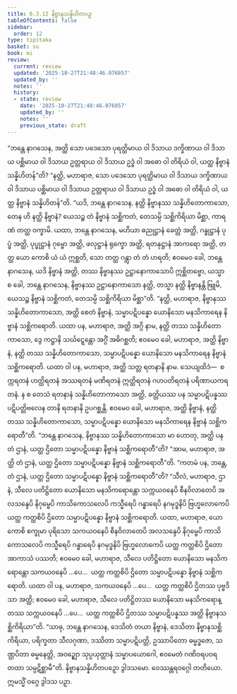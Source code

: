 ```yaml
---
title: 6.3.12 နိဗ္ဗာနသန္နိဟိတပဉှ
tableOfContents: false
sidebar:
  order: 12
type: tipitaka
basket: su
book: mi
review:
  current: review
  updated: '2025-10-27T21:48:46.076857'
  updated_by: ''
  notes: ''
  history:
  - state: review
    date: '2025-10-27T21:48:46.076857'
    updated_by: ''
    notes: ''
    previous_state: draft
---
```



<ReviewStatus review={frontmatter.review} showDetails={true} />

<HypothesisAnnotation frontmatter={frontmatter} />

<DynamicBreadcrumb />

<Division number="201" book="mi" e="ch" v="28">

<Paragraph number="1372" book="mi">
“ဘန္တေ နာဂသေန, အတ္ထိ သော ပဒေသော ပုရတ္ထိမာယ ဝါ ဒိသာယ ဒက္ခိဏာယ ဝါ ဒိသာယ ပစ္ဆိမာယ ဝါ ဒိသာယ ဥတ္တရာယ ဝါ ဒိသာယ ဥဒ္ဓံ ဝါ အဓော ဝါ တိရိယံ ဝါ, ယတ္ထ နိဗ္ဗာနံ သန္နိဟိတန်”တိ? “နတ္ထိ, မဟာရာဇ, သော ပဒေသော ပုရတ္ထိမာယ ဝါ ဒိသာယ ဒက္ခိဏာယ ဝါ ဒိသာယ ပစ္ဆိမာယ ဝါ ဒိသာယ ဥတ္တရာယ ဝါ ဒိသာယ ဥဒ္ဓံ ဝါ အဓော ဝါ တိရိယံ ဝါ, ယတ္ထ နိဗ္ဗာနံ သန္နိဟိတန်”တိ.
</Paragraph>

<Paragraph number="1373" book="mi">
“ယဒိ, ဘန္တေ နာဂသေန, နတ္ထိ နိဗ္ဗာနဿ သန္နိဟိတောကာသော, တေန ဟိ နတ္ထိ နိဗ္ဗာနံ? ယေသဉ္စ တံ နိဗ္ဗာနံ သစ္ဆိကတံ, တေသမ္ပိ သစ္ဆိကိရိယာ မိစ္ဆာ, ကာရဏံ တတ္ထ ဝက္ခာမိ. ယထာ, ဘန္တေ နာဂသေန, မဟိယာ ဓညုဋ္ဌာနံ ခေတ္တံ အတ္ထိ, ဂန္ဓုဋ္ဌာနံ ပုပ္ဖံ အတ္ထိ, ပုပ္ဖုဋ္ဌာနံ ဂုမ္ဗော အတ္ထိ, ဖလုဋ္ဌာနံ ရုက္ခော အတ္ထိ, ရတနုဋ္ဌာနံ အာကရော အတ္ထိ, တတ္ထ ယော ကောစိ ယံ ယံ ဣစ္ဆတိ, သော တတ္ထ ဂန္တွာ တံ တံ ဟရတိ; ဧဝမေဝ ခေါ, ဘန္တေ နာဂသေန, ယဒိ နိဗ္ဗာနံ အတ္ထိ, တဿ နိဗ္ဗာနဿ ဥဋ္ဌာနောကာသောပိ ဣစ္ဆိတဗ္ဗော, ယသ္မာ စ ခေါ, ဘန္တေ နာဂသေန, နိဗ္ဗာနဿ ဥဋ္ဌာနောကာသော နတ္ထိ, တသ္မာ နတ္ထိ နိဗ္ဗာနန္တိ ဗြူမိ, ယေသဉ္စ နိဗ္ဗာနံ သစ္ဆိကတံ, တေသမ္ပိ သစ္ဆိကိရိယာ မိစ္ဆာ”တိ.
</Paragraph>

<Paragraph number="1374" book="mi">
“နတ္ထိ, မဟာရာဇ, နိဗ္ဗာနဿ သန္နိဟိတောကာသော, အတ္ထိ စေတံ နိဗ္ဗာနံ, သမ္မာပဋိပန္နော ယောနိသော မနသိကာရေန နိဗ္ဗာနံ သစ္ဆိကရောတိ. ယထာ ပန, မဟာရာဇ, အတ္ထိ အဂ္ဂိ နာမ, နတ္ထိ တဿ သန္နိဟိတောကာသော, ဒွေ ကဋ္ဌာနိ သင်္ဃဋ္ဋေန္တော အဂ္ဂိံ အဓိဂစ္ဆတိ; ဧဝမေဝ ခေါ, မဟာရာဇ, အတ္ထိ နိဗ္ဗာနံ, နတ္ထိ တဿ သန္နိဟိတောကာသော, သမ္မာပဋိပန္နော ယောနိသော မနသိကာရေန နိဗ္ဗာနံ သစ္ဆိကရောတိ.
</Paragraph>

<Paragraph number="1375" book="mi">
ယထာ ဝါ ပန, မဟာရာဇ, အတ္ထိ သတ္တ ရတနာနိ နာမ. သေယျထိဒံ—  စက္ကရတနံ ဟတ္ထိရတနံ အဿရတနံ မဏိရတနံ ဣတ္ထိရတနံ ဂဟပတိရတနံ ပရိဏာယကရတနံ. န စ တေသံ ရတနာနံ သန္နိဟိတောကာသော အတ္ထိ, ခတ္တိယဿ ပန သမ္မာပဋိပန္နဿ ပဋိပတ္တိဗလေန တာနိ ရတနာနိ ဥပဂစ္ဆန္တိ. ဧဝမေဝ ခေါ, မဟာရာဇ, အတ္ထိ နိဗ္ဗာနံ, နတ္ထိ တဿ သန္နိဟိတောကာသော, သမ္မာပဋိပန္နော ယောနိသော မနသိကာရေန နိဗ္ဗာနံ သစ္ဆိကရောတီ”တိ.
</Paragraph>

<Paragraph number="1376" book="mi">
“ဘန္တေ နာဂသေန, နိဗ္ဗာနဿ သန္နိဟိတောကာသော မာ ဟောတု, အတ္ထိ ပန တံ ဌာနံ, ယတ္ထ ဌိတော သမ္မာပဋိပန္နော နိဗ္ဗာနံ သစ္ဆိကရောတီ”တိ? “အာမ, မဟာရာဇ, အတ္ထိ တံ ဌာနံ, ယတ္ထ ဌိတော သမ္မာပဋိပန္နော နိဗ္ဗာနံ သစ္ဆိကရောတီ”တိ.
</Paragraph>

<Paragraph number="1377" book="mi">
“ကတမံ ပန, ဘန္တေ, တံ ဌာနံ, ယတ္ထ ဌိတော သမ္မာပဋိပန္နော နိဗ္ဗာနံ သစ္ဆိကရောတီ”တိ? “သီလံ, မဟာရာဇ, ဌာနံ, သီလေ ပတိဋ္ဌိတော ယောနိသော မနသိကရောန္တော သက္ကယဝနေပိ စီနဝိလာတေပိ အလသန္ဒေပိ နိဂုမ္ဗေပိ ကာသိကောသလေပိ ကသ္မီရေပိ ဂန္ဓာရေပိ နဂမုဒ္ဓနိပိ ဗြဟ္မလောကေပိ ယတ္ထ ကတ္ထစိပိ ဌိတော သမ္မာပဋိပန္နော နိဗ္ဗာနံ သစ္ဆိကရောတိ. ယထာ, မဟာရာဇ, ယော ကောစိ စက္ခုမာ ပုရိသော သကယဝနေပိ စီနဝိလာတေပိ အလသန္ဒေပိ နိဂုမ္ဗေပိ ကာသိကောသလေပိ ကသ္မီရေပိ ဂန္ဓာရေပိ နဂမုဒ္ဓနိပိ ဗြဟ္မလောကေပိ ယတ္ထ ကတ္ထစိပိ ဌိတော အာကာသံ ပဿတိ; ဧဝမေဝ ခေါ, မဟာရာဇ, သီလေ ပတိဋ္ဌိတော ယောနိသော မနသိကရောန္တော သကယဝနေပိ …ပေ…  ယတ္ထ ကတ္ထစိပိ ဌိတော သမ္မာပဋိပန္နော နိဗ္ဗာနံ သစ္ဆိကရောတိ.
</Paragraph>

<Paragraph number="1378" book="mi">
ယထာ ဝါ ပန, မဟာရာဇ, သကယဝနေပိ …ပေ…  ယတ္ထ ကတ္ထစိပိ ဌိတဿ ပုဗ္ဗဒိသာ အတ္ထိ; ဧဝမေဝ ခေါ, မဟာရာဇ, သီလေ ပတိဋ္ဌိတဿ ယောနိသော မနသိကရောန္တဿ သက္ကယဝနေပိ …ပေ…  ယတ္ထ ကတ္ထစိပိ ဌိတဿ သမ္မာပဋိပန္နဿ အတ္ထိ နိဗ္ဗာနသစ္ဆိကိရိယာ”တိ. “သာဓု, ဘန္တေ နာဂသေန, ဒေသိတံ တယာ နိဗ္ဗာနံ, ဒေသိတာ နိဗ္ဗာနသစ္ဆိကိရိယာ, ပရိက္ခတာ သီလဂုဏာ, ဒဿိတာ သမ္မာပဋိပတ္တိ, ဥဿာပိတော ဓမ္မဒ္ဓဇော, သဏ္ဌပိတာ ဓမ္မနေတ္တိ, အဝဉ္ဈော သုပ္ပယုတ္တာနံ သမ္မာပယောဂေါ, ဧဝမေတံ ဂဏိဝရပဝရ တထာ သမ္ပဋိစ္ဆာမီ”တိ.

</Paragraph>
</Division>

<Paragraph number="1379" type="center" book="mi">
နိဗ္ဗာနသန္နိဟိတပဉှော ဒွါဒသမော.



</Paragraph>

<Paragraph number="1380" type="center" book="mi">
ဝေဿန္တရဝဂ္ဂေါ တတိယော.



</Paragraph>

<Paragraph number="1381" type="center" book="mi">
ဣမသ္မိံ ဝဂ္ဂေ ဒွါဒသ ပဉှာ.
</Paragraph>